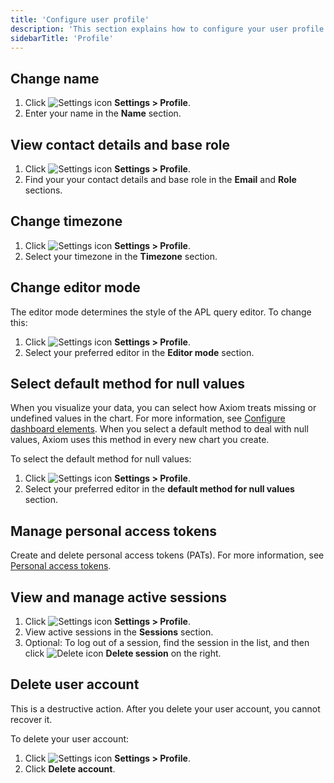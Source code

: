 ```yaml
---
title: 'Configure user profile'
description: 'This section explains how to configure your user profile in Axiom settings.'
sidebarTitle: 'Profile'
---
```


## Change name

1. Click <img src="/doc-assets/icons/settings.svg" className="inline-icon" alt="Settings icon" /> **Settings > Profile**.
1. Enter your name in the **Name** section.

## View contact details and base role

1. Click <img src="/doc-assets/icons/settings.svg" className="inline-icon" alt="Settings icon" /> **Settings > Profile**.
1. Find your your contact details and base role in the **Email** and **Role** sections.

## Change timezone

1. Click <img src="/doc-assets/icons/settings.svg" className="inline-icon" alt="Settings icon" /> **Settings > Profile**.
1. Select your timezone in the **Timezone** section.

## Change editor mode

The editor mode determines the style of the APL query editor. To change this:

1. Click <img src="/doc-assets/icons/settings.svg" className="inline-icon" alt="Settings icon" /> **Settings > Profile**.
1. Select your preferred editor in the **Editor mode** section.

## Select default method for null values

When you visualize your data, you can select how Axiom treats missing or undefined values in the chart. For more information, see [Configure dashboard elements](/dashboard-elements/configure#values). When you select a default method to deal with null values, Axiom uses this method in every new chart you create.

To select the default method for null values:

1. Click <img src="/doc-assets/icons/settings.svg" className="inline-icon" alt="Settings icon" /> **Settings > Profile**.
1. Select your preferred editor in the **default method for null values** section.

## Manage personal access tokens

Create and delete personal access tokens (PATs). For more information, see [Personal access tokens](/reference/tokens#personal-access-tokens-pat).

## View and manage active sessions

1. Click <img src="/doc-assets/icons/settings.svg" className="inline-icon" alt="Settings icon" /> **Settings > Profile**.
1. View active sessions in the **Sessions** section.
1. Optional: To log out of a session, find the session in the list, and then click <img src="/doc-assets/icons/delete.svg" className="inline-icon" alt="Delete icon" /> **Delete session** on the right.

## Delete user account

<Warning>
This is a destructive action. After you delete your user account, you cannot recover it.
</Warning>

To delete your user account:

1. Click <img src="/doc-assets/icons/settings.svg" className="inline-icon" alt="Settings icon" /> **Settings > Profile**.
1. Click **Delete account**.